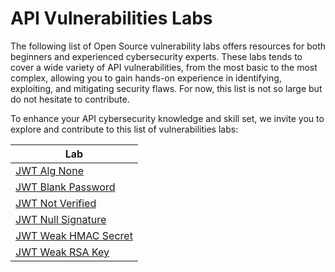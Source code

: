 # API Vulnerabilities Labs

The following list of Open Source vulnerability labs offers resources for both beginners and experienced cybersecurity experts. These labs tends to cover a wide variety of API vulnerabilities, from the most basic to the most complex, allowing you to gain hands-on experience in identifying, exploiting, and mitigating security flaws. For now, this list is not so large but do not hesitate to contribute.

To enhance your API cybersecurity knowledge and skill set, we invite you to explore and contribute to this list of vulnerabilities labs:

| Lab                                                                                                                  |
| -------------------------------------------------------------------------------------------------------------------- |
| [JWT Alg None](https://github.com/cerberauth/api-vulns-challenges/tree/main/challenges/jwt-alg-none-bypass)          | 
| [JWT Blank Password](https://github.com/cerberauth/api-vulns-challenges/tree/main/challenges/jwt-blank-password)     |
| [JWT Not Verified](https://github.com/cerberauth/api-vulns-challenges/tree/main/challenges/jwt-not-verified)         |
| [JWT Null Signature](https://github.com/cerberauth/api-vulns-challenges/tree/main/challenges/jwt-null-signature)     |
| [JWT Weak HMAC Secret](https://github.com/cerberauth/api-vulns-challenges/tree/main/challenges/jwt-weak-hmac-secret) |
| [JWT Weak RSA Key](https://github.com/cerberauth/api-vulns-challenges/tree/main/challenges/jwt-weak-rsa-key)
